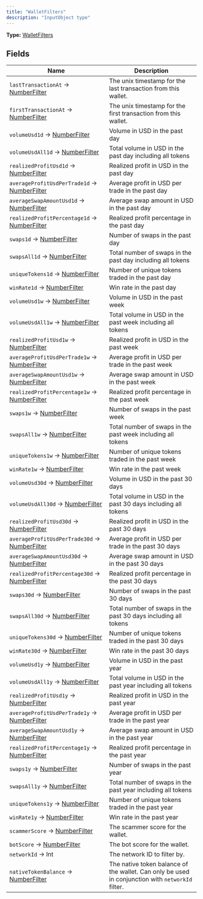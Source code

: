 ```yaml
---
title: "WalletFilters"
description: "InputObject type"
---
```


**Type:** [WalletFilters](/api-reference/types/walletfilters)

## Fields

| Name | Description |
|------|-------------|
| `lastTransactionAt` → [NumberFilter](/api-reference/types/numberfilter) | The unix timestamp for the last transaction from this wallet. |
| `firstTransactionAt` → [NumberFilter](/api-reference/types/numberfilter) | The unix timestamp for the first transaction from this wallet. |
| `volumeUsd1d` → [NumberFilter](/api-reference/types/numberfilter) | Volume in USD in the past day |
| `volumeUsdAll1d` → [NumberFilter](/api-reference/types/numberfilter) | Total volume in USD in the past day including all tokens |
| `realizedProfitUsd1d` → [NumberFilter](/api-reference/types/numberfilter) | Realized profit in USD in the past day |
| `averageProfitUsdPerTrade1d` → [NumberFilter](/api-reference/types/numberfilter) | Average profit in USD per trade in the past day |
| `averageSwapAmountUsd1d` → [NumberFilter](/api-reference/types/numberfilter) | Average swap amount in USD in the past day |
| `realizedProfitPercentage1d` → [NumberFilter](/api-reference/types/numberfilter) | Realized profit percentage in the past day |
| `swaps1d` → [NumberFilter](/api-reference/types/numberfilter) | Number of swaps in the past day |
| `swapsAll1d` → [NumberFilter](/api-reference/types/numberfilter) | Total number of swaps in the past day including all tokens |
| `uniqueTokens1d` → [NumberFilter](/api-reference/types/numberfilter) | Number of unique tokens traded in the past day |
| `winRate1d` → [NumberFilter](/api-reference/types/numberfilter) | Win rate in the past day |
| `volumeUsd1w` → [NumberFilter](/api-reference/types/numberfilter) | Volume in USD in the past week |
| `volumeUsdAll1w` → [NumberFilter](/api-reference/types/numberfilter) | Total volume in USD in the past week including all tokens |
| `realizedProfitUsd1w` → [NumberFilter](/api-reference/types/numberfilter) | Realized profit in USD in the past week |
| `averageProfitUsdPerTrade1w` → [NumberFilter](/api-reference/types/numberfilter) | Average profit in USD per trade in the past week |
| `averageSwapAmountUsd1w` → [NumberFilter](/api-reference/types/numberfilter) | Average swap amount in USD in the past week |
| `realizedProfitPercentage1w` → [NumberFilter](/api-reference/types/numberfilter) | Realized profit percentage in the past week |
| `swaps1w` → [NumberFilter](/api-reference/types/numberfilter) | Number of swaps in the past week |
| `swapsAll1w` → [NumberFilter](/api-reference/types/numberfilter) | Total number of swaps in the past week including all tokens |
| `uniqueTokens1w` → [NumberFilter](/api-reference/types/numberfilter) | Number of unique tokens traded in the past week |
| `winRate1w` → [NumberFilter](/api-reference/types/numberfilter) | Win rate in the past week |
| `volumeUsd30d` → [NumberFilter](/api-reference/types/numberfilter) | Volume in USD in the past 30 days |
| `volumeUsdAll30d` → [NumberFilter](/api-reference/types/numberfilter) | Total volume in USD in the past 30 days including all tokens |
| `realizedProfitUsd30d` → [NumberFilter](/api-reference/types/numberfilter) | Realized profit in USD in the past 30 days |
| `averageProfitUsdPerTrade30d` → [NumberFilter](/api-reference/types/numberfilter) | Average profit in USD per trade in the past 30 days |
| `averageSwapAmountUsd30d` → [NumberFilter](/api-reference/types/numberfilter) | Average swap amount in USD in the past 30 days |
| `realizedProfitPercentage30d` → [NumberFilter](/api-reference/types/numberfilter) | Realized profit percentage in the past 30 days |
| `swaps30d` → [NumberFilter](/api-reference/types/numberfilter) | Number of swaps in the past 30 days |
| `swapsAll30d` → [NumberFilter](/api-reference/types/numberfilter) | Total number of swaps in the past 30 days including all tokens |
| `uniqueTokens30d` → [NumberFilter](/api-reference/types/numberfilter) | Number of unique tokens traded in the past 30 days |
| `winRate30d` → [NumberFilter](/api-reference/types/numberfilter) | Win rate in the past 30 days |
| `volumeUsd1y` → [NumberFilter](/api-reference/types/numberfilter) | Volume in USD in the past year |
| `volumeUsdAll1y` → [NumberFilter](/api-reference/types/numberfilter) | Total volume in USD in the past year including all tokens |
| `realizedProfitUsd1y` → [NumberFilter](/api-reference/types/numberfilter) | Realized profit in USD in the past year |
| `averageProfitUsdPerTrade1y` → [NumberFilter](/api-reference/types/numberfilter) | Average profit in USD per trade in the past year |
| `averageSwapAmountUsd1y` → [NumberFilter](/api-reference/types/numberfilter) | Average swap amount in USD in the past year |
| `realizedProfitPercentage1y` → [NumberFilter](/api-reference/types/numberfilter) | Realized profit percentage in the past year |
| `swaps1y` → [NumberFilter](/api-reference/types/numberfilter) | Number of swaps in the past year |
| `swapsAll1y` → [NumberFilter](/api-reference/types/numberfilter) | Total number of swaps in the past year including all tokens |
| `uniqueTokens1y` → [NumberFilter](/api-reference/types/numberfilter) | Number of unique tokens traded in the past year |
| `winRate1y` → [NumberFilter](/api-reference/types/numberfilter) | Win rate in the past year |
| `scammerScore` → [NumberFilter](/api-reference/types/numberfilter) | The scammer score for the wallet. |
| `botScore` → [NumberFilter](/api-reference/types/numberfilter) | The bot score for the wallet. |
| `networkId` → Int | The network ID to filter by. |
| `nativeTokenBalance` → [NumberFilter](/api-reference/types/numberfilter) | The native token balance of the wallet. Can only be used in conjunction with `networkId` filter. |

